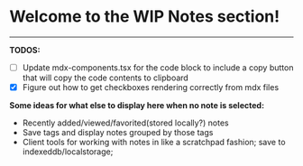 # Welcome to the WIP Notes section!

---

**TODOS:**

- [ ] Update mdx-components.tsx for the code block to include a copy button that will copy the code contents to clipboard
- [x] Figure out how to get checkboxes rendering correctly from mdx files

**Some ideas for what else to display here when no note is selected:**

- Recently added/viewed/favorited(stored locally?) notes
- Save tags and display notes grouped by those tags
- Client tools for working with notes in like a scratchpad fashion; save to indexeddb/localstorage;
